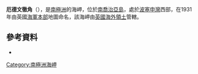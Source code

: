 {{Coord|54|6|S|37|9|W|display=title}}

'''厄德文徹角'''（{{lang-en|Adventure Point}}），是[[南極洲|南極洲]]的海岬，位於[[南喬治亞島|南喬治亞島]]，處於[[波塞申灣|波塞申灣]]西部，在1931年由英國[[海軍本部|海軍本部]]地圖命名，該海岬由[[英國海外領土|英國海外領土]]管轄。

==參考資料==
*{{usgs-gazetteer|id=105}}

{{Antarctica-geo-stub}}
[[Category:南極洲海岬|Category:南極洲海岬]]